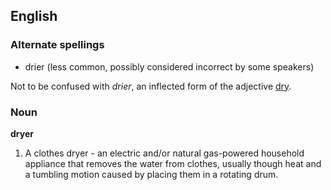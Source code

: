 ==English==

===Alternate spellings===

* drier (less common, possibly considered incorrect by some speakers)
Not to be confused with ''drier'', an inflected form of the adjective [[dry]].

===Noun===

'''dryer'''

# A clothes dryer - an electric and/or natural gas-powered household appliance that removes the water from clothes, usually though heat and a tumbling motion caused by placing them in a rotating drum.